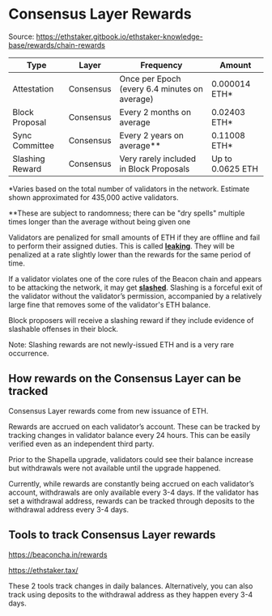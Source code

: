 # Consensus Layer Rewards

Source: https://ethstaker.gitbook.io/ethstaker-knowledge-base/rewards/chain-rewards

| Type            | Layer     | Frequency                                     | Amount           |
| --------------- | --------- | --------------------------------------------- | ---------------- |
| Attestation     | Consensus | Once per Epoch (every 6.4 minutes on average) | 0.000014 ETH\*   |
| Block Proposal  | Consensus | Every 2 months on average                     | 0.02403 ETH\*    |
| Sync Committee  | Consensus | Every 2 years on average\*\*                  | 0.11008 ETH\*    |
| Slashing Reward | Consensus | Very rarely included in Block Proposals       | Up to 0.0625 ETH |

\*Varies based on the total number of validators in the network. Estimate shown approximated for 435,000 active validators.

\*\*These are subject to randomness; there can be "dry spells" multiple times longer than the average without being given one

Validators are penalized for small amounts of ETH if they are offline and fail to perform their assigned duties. This is called **[leaking](https://docs.ethstaker.cc/ethstaker-knowledge-base/staking-glossary#inactivity-leak)**. They will be penalized at a rate slightly lower than the rewards for the same period of time.

If a validator violates one of the core rules of the Beacon chain and appears to be attacking the network, it may get **[slashed](https://docs.ethstaker.cc/ethstaker-knowledge-base/staking-glossary#slashable-offenses)**. Slashing is a forceful exit of the validator without the validator’s permission, accompanied by a relatively large fine that removes some of the validator's ETH balance.

Block proposers will receive a slashing reward if they include evidence of slashable offenses in their block.

Note: Slashing rewards are not newly-issued ETH and is a very rare occurrence.

## How rewards on the Consensus Layer can be tracked

Consensus Layer rewards come from new issuance of ETH.

Rewards are accrued on each validator’s account. These can be tracked by tracking changes in validator balance every 24 hours. This can be easily verified even as an independent third party.

Prior to the Shapella upgrade, validators could see their balance increase but withdrawals were not available until the upgrade happened.

Currently, while rewards are constantly being accrued on each validator’s account, withdrawals are only available every 3-4 days. If the validator has set a withdrawal address, rewards can be tracked through deposits to the withdrawal address every 3-4 days.

## Tools to track Consensus Layer rewards

https://beaconcha.in/rewards

https://ethstaker.tax/

These 2 tools track changes in daily balances. Alternatively, you can also track using deposits to the withdrawal address as they happen every 3-4 days.
